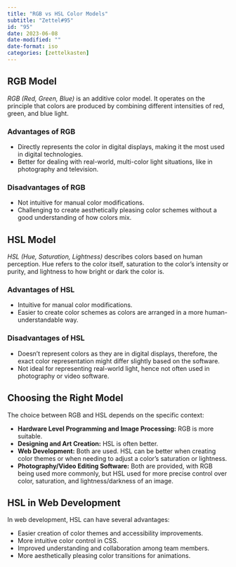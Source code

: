 ```yaml
---
title: "RGB vs HSL Color Models"
subtitle: "Zettel#95"
id: "95"
date: 2023-06-08
date-modified: ""
date-format: iso
categories: [zettelkasten]
---
```

## RGB Model

*RGB (Red, Green, Blue)* is an additive color model. It operates on the principle that colors are produced by combining different intensities of red, green, and blue light.

### Advantages of RGB

* Directly represents the color in digital displays, making it the most used in digital technologies.
* Better for dealing with real-world, multi-color light situations, like in photography and television.

### Disadvantages of RGB

* Not intuitive for manual color modifications.
* Challenging to create aesthetically pleasing color schemes without a good understanding of how colors mix.

## HSL Model

*HSL (Hue, Saturation, Lightness)* describes colors based on human perception. Hue refers to the color itself, saturation to the color's intensity or purity, and lightness to how bright or dark the color is.

### Advantages of HSL

* Intuitive for manual color modifications.
* Easier to create color schemes as colors are arranged in a more human-understandable way.

### Disadvantages of HSL

* Doesn't represent colors as they are in digital displays, therefore, the exact color representation might differ slightly based on the software.
* Not ideal for representing real-world light, hence not often used in photography or video software.

## Choosing the Right Model

The choice between RGB and HSL depends on the specific context:

* **Hardware Level Programming and Image Processing:** RGB is more suitable.
* **Designing and Art Creation:** HSL is often better.
* **Web Development:** Both are used. HSL can be better when creating color themes or when needing to adjust a color's saturation or lightness.
* **Photography/Video Editing Software:** Both are provided, with RGB being used more commonly, but HSL used for more precise control over color, saturation, and lightness/darkness of an image.

## HSL in Web Development

In web development, HSL can have several advantages:

* Easier creation of color themes and accessibility improvements.
* More intuitive color control in CSS.
* Improved understanding and collaboration among team members.
* More aesthetically pleasing color transitions for animations.
